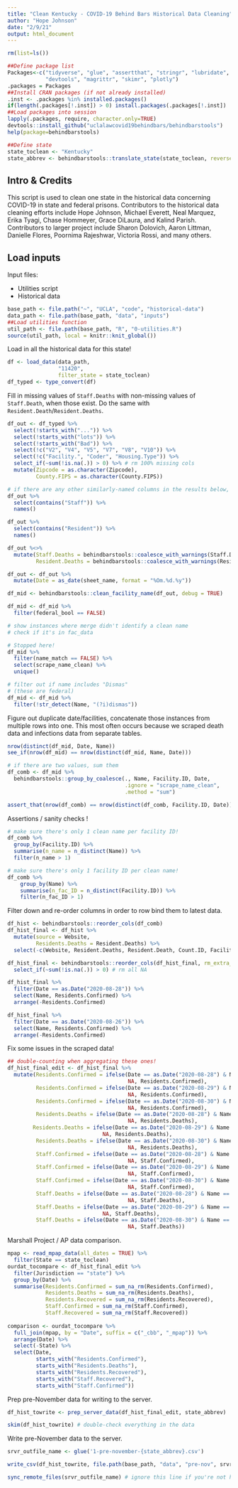 ```yaml
---
title: "Clean Kentucky - COVID-19 Behind Bars Historical Data Cleaning"
author: "Hope Johnson"
date: "2/9/21"
output: html_document
---
```


```r
rm(list=ls())

##Define package list
Packages<-c("tidyverse", "glue", "assertthat", "stringr", "lubridate",
            "devtools", "magrittr", "skimr", "plotly")
.packages = Packages
##Install CRAN packages (if not already installed)
.inst <- .packages %in% installed.packages()
if(length(.packages[!.inst]) > 0) install.packages(.packages[!.inst])
##Load packages into session 
lapply(.packages, require, character.only=TRUE)
devtools::install_github("uclalawcovid19behindbars/behindbarstools")
help(package=behindbarstools)

##Define state
state_toclean <- "Kentucky"
state_abbrev <- behindbarstools::translate_state(state_toclean, reverse = TRUE)
```

## Intro & Credits

This script is used to clean one state in the historical data concerning COVID-19 in state and federal prisons. Contributors to the historical data cleaning efforts include Hope Johnson, Michael Everett, Neal Marquez, Erika Tyagi, Chase Hommeyer, Grace DiLaura,  and Kalind Parish. Contributors to larger project include Sharon Dolovich, Aaron Littman, Danielle Flores, Poornima Rajeshwar, Victoria Rossi, and many others. 

## Load inputs

Input files: 

* Utilities script
* Historical data

```r
base_path <- file.path("~", "UCLA", "code", "historical-data")
data_path <- file.path(base_path, "data", "inputs")
##Load utilities function
util_path <- file.path(base_path, "R", "0-utilities.R")
source(util_path, local = knitr::knit_global())
```

Load in all the historical data for this state!

```r
df <- load_data(data_path, 
                "11420",
                filter_state = state_toclean) 
df_typed <- type_convert(df)
```

Fill in missing values of `Staff.Deaths` with non-missing values of `Staff.Death`, when those exist. Do the same with `Resident.Death`/`Resident.Deaths`. 

```r
df_out <- df_typed %>%
  select(!starts_with("...")) %>%
  select(!starts_with("lots")) %>%
  select(!starts_with("Bad")) %>%
  select(!c("V2", "V4", "V5", "V7", "V8", "V10")) %>%
  select(!c("Facility.", "Coder", "Housing.Type")) %>%
  select_if(~sum(!is.na(.)) > 0) %>% # rm 100% missing cols 
  mutate(Zipcode = as.character(Zipcode),
         County.FIPS = as.character(County.FIPS))

# if there are any other similarly-named columns in the results below, pay attention!
df_out %>%
  select(contains("Staff")) %>% 
  names()

df_out %>%
  select(contains("Resident")) %>% 
  names()
```

```r
df_out %<>% 
  mutate(Staff.Deaths = behindbarstools::coalesce_with_warnings(Staff.Deaths, Staff.Death),
         Resident.Deaths = behindbarstools::coalesce_with_warnings(Resident.Deaths, Resident.Death)) 
```

```r
df_out <- df_out %>%
  mutate(Date = as_date(sheet_name, format = "%Om.%d.%y"))
```

```r
df_mid <- behindbarstools::clean_facility_name(df_out, debug = TRUE) 
```

```r
df_mid <- df_mid %>%
  filter(federal_bool == FALSE)
```

```r
# show instances where merge didn't identify a clean name
# check if it's in fac_data

# Stopped here! 
df_mid %>%
  filter(name_match == FALSE) %>% 
  select(scrape_name_clean) %>%
  unique()

# filter out if name includes "Dismas" 
# (these are federal)
df_mid <- df_mid %>% 
  filter(!str_detect(Name, "(?i)dismas"))
```

Figure out duplicate date/facilities, concatenate those instances from multiple rows into one. This most often occurs because we scraped death data and infections data from separate tables.

```r
nrow(distinct(df_mid, Date, Name))
see_if(nrow(df_mid) == nrow(distinct(df_mid, Name, Date)))

# if there are two values, sum them 
df_comb <- df_mid %>% 
  behindbarstools::group_by_coalesce(., Name, Facility.ID, Date, 
                                     .ignore = "scrape_name_clean",
                                     .method = "sum") 

assert_that(nrow(df_comb) == nrow(distinct(df_comb, Facility.ID, Date)))
```

Assertions / sanity checks ! 
```r
# make sure there's only 1 clean name per facility ID! 
df_comb %>% 
  group_by(Facility.ID) %>% 
  summarise(n_name = n_distinct(Name)) %>% 
  filter(n_name > 1)

# make sure there's only 1 facility ID per clean name!
df_comb %>% 
    group_by(Name) %>% 
    summarise(n_fac_ID = n_distinct(Facility.ID)) %>% 
    filter(n_fac_ID > 1)
```

Filter down and re-order columns in order to row bind them to latest data.

```r
df_hist <- behindbarstools::reorder_cols(df_comb)
df_hist_final <- df_hist %>%
  mutate(source = Website,
         Residents.Deaths = Resident.Deaths) %>%
  select(-c(Website, Resident.Deaths, Resident.Death, Count.ID, Facility)) 

df_hist_final <- behindbarstools::reorder_cols(df_hist_final, rm_extra_cols = TRUE) %>%
  select_if(~sum(!is.na(.)) > 0) # rm all NA

```

```r
df_hist_final %>% 
  filter(Date == as.Date("2020-08-28")) %>% 
  select(Name, Residents.Confirmed) %>% 
  arrange(-Residents.Confirmed)

df_hist_final %>% 
  filter(Date == as.Date("2020-08-26")) %>% 
  select(Name, Residents.Confirmed) %>% 
  arrange(-Residents.Confirmed)
```

Fix some issues in the scraped data!

```r
## double-counting when aggregating these ones!
df_hist_final_edit <- df_hist_final %>%
  mutate(Residents.Confirmed = ifelse(Date == as.Date("2020-08-28") & Name == "STATEWIDE",
                                      NA, Residents.Confirmed),
         Residents.Confirmed = ifelse(Date == as.Date("2020-08-29") & Name == "STATEWIDE",
                                      NA, Residents.Confirmed),
         Residents.Confirmed = ifelse(Date == as.Date("2020-08-30") & Name == "STATEWIDE",
                                      NA, Residents.Confirmed),
         Residents.Deaths = ifelse(Date == as.Date("2020-08-28") & Name == "STATEWIDE",
                                      NA, Residents.Deaths),
        Residents.Deaths = ifelse(Date == as.Date("2020-08-29") & Name == "STATEWIDE",
                              NA, Residents.Deaths),
         Residents.Deaths = ifelse(Date == as.Date("2020-08-30") & Name == "STATEWIDE",
                                      NA, Residents.Deaths),
         Staff.Confirmed = ifelse(Date == as.Date("2020-08-28") & Name == "STATEWIDE",
                                      NA, Staff.Confirmed),
         Staff.Confirmed = ifelse(Date == as.Date("2020-08-29") & Name == "STATEWIDE",
                                      NA, Staff.Confirmed),
         Staff.Confirmed = ifelse(Date == as.Date("2020-08-30") & Name == "STATEWIDE",
                                      NA, Staff.Confirmed),
         Staff.Deaths = ifelse(Date == as.Date("2020-08-28") & Name == "STATEWIDE",
                                      NA, Staff.Deaths),
         Staff.Deaths = ifelse(Date == as.Date("2020-08-29") & Name == "STATEWIDE",
                              NA, Staff.Deaths),
         Staff.Deaths = ifelse(Date == as.Date("2020-08-30") & Name == "STATEWIDE",
                                      NA, Staff.Deaths))
```

Marshall Project / AP data comparison.

```r
mpap <- read_mpap_data(all_dates = TRUE) %>%
  filter(State == state_toclean)
ourdat_tocompare <- df_hist_final_edit %>% 
  filter(Jurisdiction == "state") %>%
  group_by(Date) %>%
  summarise(Residents.Confirmed = sum_na_rm(Residents.Confirmed),
            Residents.Deaths = sum_na_rm(Residents.Deaths),
            Residents.Recovered = sum_na_rm(Residents.Recovered),
            Staff.Confirmed = sum_na_rm(Staff.Confirmed),
            Staff.Recovered = sum_na_rm(Staff.Recovered))
  
comparison <- ourdat_tocompare %>%
  full_join(mpap, by = "Date", suffix = c("_cbb", "_mpap")) %>%
  arrange(Date) %>%
  select(-State) %>% 
  select(Date, 
         starts_with("Residents.Confirmed"), 
         starts_with("Residents.Deaths"),
         starts_with("Residents.Recovered"),
         starts_with("Staff.Recovered"),
         starts_with("Staff.Confirmed"))
```

Prep pre-November data for writing to the server. 
```r
df_hist_towrite <- prep_server_data(df_hist_final_edit, state_abbrev)

skim(df_hist_towrite) # double-check everything in the data 
```

Write pre-November data to the server. 

```r
srvr_outfile_name <- glue('1-pre-november-{state_abbrev}.csv')

write_csv(df_hist_towrite, file.path(base_path, "data", "pre-nov", srvr_outfile_name))

sync_remote_files(srvr_outfile_name) # ignore this line if you're not hope!
```